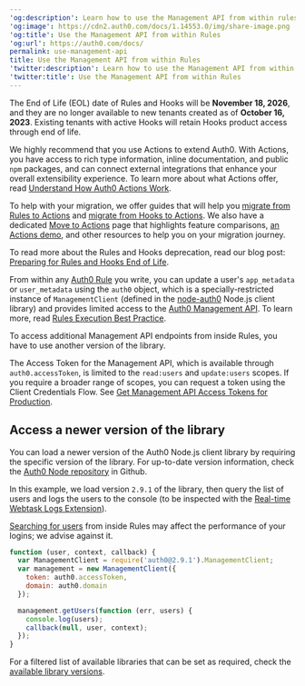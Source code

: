 ---
'og:description': Learn how to use the Management API from within rules.
'og:image': https://cdn2.auth0.com/docs/1.14553.0/img/share-image.png
'og:title': Use the Management API from within Rules
'og:url': https://auth0.com/docs/
permalink: use-management-api
title: Use the Management API from within Rules
'twitter:description': Learn how to use the Management API from within rules.
'twitter:title': Use the Management API from within Rules
---
<Warning>

The End of Life (EOL) date of Rules and Hooks will be **November 18, 2026**, and they are no longer available to new tenants created as of **October 16, 2023**. Existing tenants with active Hooks will retain Hooks product access through end of life.

We highly recommend that you use Actions to extend Auth0. With Actions, you have access to rich type information, inline documentation, and public `npm` packages, and can connect external integrations that enhance your overall extensibility experience. To learn more about what Actions offer, read [Understand How Auth0 Actions Work](/docs/customize/actions/actions-overview).

To help with your migration, we offer guides that will help you [migrate from Rules to Actions](/docs/customize/actions/migrate/migrate-from-rules-to-actions) and [migrate from Hooks to Actions](/docs/customize/actions/migrate/migrate-from-hooks-to-actions). We also have a dedicated [Move to Actions](https://auth0.com/extensibility/movetoactions) page that highlights feature comparisons, [an Actions demo](https://www.youtube.com/watch?v=UesFSY1klrI), and other resources to help you on your migration journey.

To read more about the Rules and Hooks deprecation, read our blog post: [Preparing for Rules and Hooks End of Life](https://auth0.com/blog/preparing-for-rules-and-hooks-end-of-life/).

</Warning>

From within any [Auth0 Rule](/docs/customize/rules) you write, you can update a user's `app_metadata` or `user_metadata` using the `auth0` object, which is a specially-restricted instance of `ManagementClient` (defined in the [node-auth0](https://github.com/auth0/node-auth0) Node.js client library) and provides limited access to the [Auth0 Management API](https://auth0.com/docs/api/management/v2). To learn more, read [Rules Execution Best Practice](/docs/rules-best-practices/rules-execution-best-practices).

To access additional <Tooltip tip="Management API: A product to allow customers to perform administrative tasks." cta="View Glossary" href="/docs/glossary?term=Management+API">Management API</Tooltip> endpoints from inside Rules, you have to use another version of the library.

<Callout icon="file-lines" color="#0EA5E9" iconType="regular">

The Access Token for the Management API, which is available through `auth0.accessToken`, is limited to the `read:users` and `update:users` scopes. If you require a broader range of scopes, you can request a token using the Client Credentials Flow. See [Get Management API Access Tokens for Production](/docs/secure/tokens/access-tokens/management-api-access-tokens/get-management-api-access-tokens-for-production).

</Callout>

## Access a newer version of the library

You can load a newer version of the Auth0 Node.js client library by requiring the specific version of the library. For up-to-date version information, check the [Auth0 Node repository](https://github.com/auth0/node-auth0) in Github.

In this example, we load version `2.9.1` of the library, then query the list of users and logs the users to the console (to be inspected with the [Real-time Webtask Logs Extension](/docs/customize/extensions/real-time-webtask-logs)).

<Warning>

[Searching for users](/docs/manage-users/user-search/user-search-best-practices) from inside Rules may affect the performance of your logins; we advise against it.

</Warning>

```javascript lines
function (user, context, callback) {
  var ManagementClient = require('auth0@2.9.1').ManagementClient;
  var management = new ManagementClient({
    token: auth0.accessToken,
    domain: auth0.domain
  });

  management.getUsers(function (err, users) {
    console.log(users);
    callback(null, user, context);
  });
}
```






<Callout icon="file-lines" color="#0EA5E9" iconType="regular">

For a filtered list of available libraries that can be set as required, check the [available library versions](https://auth0-extensions.github.io/canirequire/#auth0).

</Callout>
